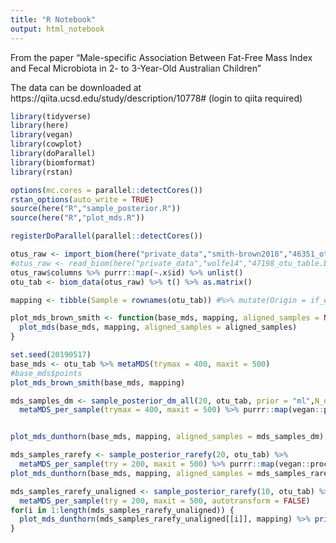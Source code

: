 ```yaml
---
title: "R Notebook"
output: html_notebook
---
```


From the paper "Male-specific Association Between Fat-Free Mass Index and Fecal Microbiota in 2- to 3-Year-Old Australian Children"

The data can be downloaded at https://qiita.ucsd.edu/study/description/10778# (login to qiita required)


```r
library(tidyverse)
library(here)
library(vegan)
library(cowplot)
library(doParallel)
library(biomformat)
library(rstan)

options(mc.cores = parallel::detectCores())
rstan_options(auto_write = TRUE)
source(here("R","sample_posterior.R"))
source(here("R","plot_mds.R"))

registerDoParallel(parallel::detectCores())
```

```r
otus_raw <- import_biom(here("private_data","smith-brown2018","46351_otu_table.biom"))
#otus_raw <- read_biom(here("private_data","wolfe14","47198_otu_table.biom"))
otus_raw$columns %>% purrr::map(~.x$id) %>% unlist()
otu_tab <- biom_data(otus_raw) %>% t() %>% as.matrix()

mapping <- tibble(Sample = rownames(otu_tab)) #%>% mutate(Origin = if_else(grepl("^B", Sample), "Panama", if_else(grepl("^L", Sample), "Costa Rica", "Ecuador")))
```


```r
plot_mds_brown_smith <- function(base_mds, mapping, aligned_samples = NULL, ...) {
  plot_mds(base_mds, mapping, aligned_samples = aligned_samples)
}

```


```r
set.seed(20190517)
base_mds <- otu_tab %>% metaMDS(trymax = 400, maxit = 500)
#base_mds$points
plot_mds_brown_smith(base_mds, mapping)
```


```r
mds_samples_dm <- sample_posterior_dm_all(20, otu_tab, prior = "ml",N_draws = "original") %>% 
  metaMDS_per_sample(trymax = 400, maxit = 500) %>% purrr::map(vegan::procrustes, X = base_mds)



```

```r
plot_mds_dunthorn(base_mds, mapping, aligned_samples = mds_samples_dm)

```

```r
mds_samples_rarefy <- sample_posterior_rarefy(20, otu_tab) %>% 
  metaMDS_per_sample(try = 200, maxit = 500) %>% purrr::map(vegan::procrustes, X = base_mds)
plot_mds_dunthorn(base_mds, mapping, aligned_samples = mds_samples_rarefy)
```
```r
mds_samples_rarefy_unaligned <- sample_posterior_rarefy(10, otu_tab) %>% 
  metaMDS_per_sample(try = 200, maxit = 500, autotransform = FALSE)
for(i in 1:length(mds_samples_rarefy_unaligned)) {
  plot_mds_dunthorn(mds_samples_rarefy_unaligned[[i]], mapping) %>% print()
}
```

